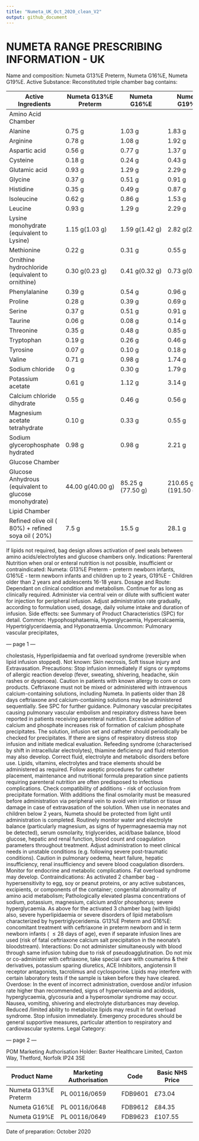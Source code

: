 ```yaml
---
title: "Numeta_UK_Oct_2020_clean_V2"
output: github_document
---
```


# NUMETA RANGE PRESCRIBING INFORMATION - UK

Name and composition: Numeta G13\%E Preterm, Numeta G16\%E, Numeta G19\%E. Active Substance: Reconstituted triple chamber bag contains:

|  Active Ingredients | Numeta G13\%E Preterm | Numeta G16\%E | Numeta G19\%E  |
| --- | --- | --- | --- |
|  Amino Acid Chamber |  |  |   |
|  Alanine | 0.75 g | 1.03 g | 1.83 g  |
|  Arginine | 0.78 g | 1.08 g | 1.92 g  |
|  Aspartic acid | 0.56 g | 0.77 g | 1.37 g  |
|  Cysteine | 0.18 g | 0.24 g | 0.43 g  |
|  Glutamic acid | 0.93 g | 1.29 g | 2.29 g  |
|  Glycine | 0.37 g | 0.51 g | 0.91 g  |
|  Histidine | 0.35 g | 0.49 g | 0.87 g  |
|  Isoleucine | 0.62 g | 0.86 g | 1.53 g  |
|  Leucine | 0.93 g | 1.29 g | 2.29 g  |
|  Lysine monohydrate (equivalent to Lysine) | $1.15 \mathrm{~g}(1.03 \mathrm{~g})$ | $1.59 \mathrm{~g}(1.42 \mathrm{~g})$ | $2.82 \mathrm{~g}(2.51 \mathrm{~g})$  |
|  Methionine | 0.22 g | 0.31 g | 0.55 g  |
|  Ornithine hydrochloride (equivalent to ornithine) | $0.30 \mathrm{~g}(0.23 \mathrm{~g})$ | $0.41 \mathrm{~g}(0.32 \mathrm{~g})$ | $0.73 \mathrm{~g}(0.57 \mathrm{~g})$  |
|  Phenylalanine | 0.39 g | 0.54 g | 0.96 g  |
|  Proline | 0.28 g | 0.39 g | 0.69 g  |
|  Serine | 0.37 g | 0.51 g | 0.91 g  |
|  Taurine | 0.06 g | 0.08 g | 0.14 g  |
|  Threonine | 0.35 g | 0.48 g | 0.85 g  |
|  Tryptophan | 0.19 g | 0.26 g | 0.46 g  |
|  Tyrosine | 0.07 g | 0.10 g | 0.18 g  |
|  Valine | 0.71 g | 0.98 g | 1.74 g  |
|  Sodium chloride | 0 g | 0.30 g | 1.79 g  |
|  Potassium acetate | 0.61 g | 1.12 g | 3.14 g  |
|  Calcium chloride dihydrate | 0.55 g | 0.46 g | 0.56 g  |
|  Magnesium acetate tetrahydrate | 0.10 g | 0.33 g | 0.55 g  |
|  Sodium glycerophosphate hydrated | 0.98 g | 0.98 g | 2.21 g  |
|  Glucose Chamber |  |  |   |
|  Glucose Anhydrous (equivalent to glucose monohydrate) | $44.00 \mathrm{~g}(40.00 \mathrm{~g})$ | $85.25 \mathrm{~g}$ $(77.50 \mathrm{~g})$ | $210.65 \mathrm{~g}$ $(191.50 \mathrm{~g})$  |
|  Lipid Chamber |  |  |   |
|  Refined olive oil ( 80\%) + refined soya oil ( 20\%) | 7.5 g | 15.5 g | 28.1 g  |

If lipids not required, bag design allows activation of peel seals between amino acids/electrolytes and glucose chambers only. Indications: Parenteral Nutrition when oral or enteral nutrition is not possible, insufficient or contraindicated: Numeta: G13\%E Preterm - preterm newborn infants, G16\%E - term newborn infants and children up to 2 years, G19\%E - Children older than 2 years and adolescents 16-18 years. Dosage and Route: Dependant on clinical condition and metabolism. Continue for as long as clinically required. Administer via central vein or dilute with sufficient water for injection for peripheral infusion. Adjust administration rate gradually, according to formulation used, dosage, daily volume intake and duration of infusion. Side effects: see Summary of Product Characteristics (SPC) for detail. Common: Hypophosphataemia, Hyperglycaemia, Hypercalcaemia, Hypertriglyceridaemia, and Hyponatraemia. Uncommon: Pulmonary vascular precipitates,

--- page 1 ---

cholestasis, Hyperlipidaemia and fat overload syndrome (reversible when lipid infusion stopped). Not known: Skin necrosis, Soft tissue injury and Extravasation. Precautions: Stop infusion immediately if signs or symptoms of allergic reaction develop (fever, sweating, shivering, headache, skin rashes or dyspnoea). Caution in patients with known allergy to corn or corn products. Ceftriaxone must not be mixed or administered with intravenous calcium-containing solutions, including Numeta. In patients older than 28 days ceftriaxone and calcium-containing solutions may be administered sequentially. See SPC for further guidance. Pulmonary vascular precipitates causing pulmonary vascular embolism and respiratory distress have been reported in patients receiving parenteral nutrition. Excessive addition of calcium and phosphate increases risk of formation of calcium phosphate precipitates. The solution, infusion set and catheter should periodically be checked for precipitates. If there are signs of respiratory distress stop infusion and initiate medical evaluation. Refeeding syndrome (characterised by shift in intracellular electrolytes), thiamine deficiency and fluid retention may also develop. Correct fluid, electrolyte and metabolic disorders before use. Lipids, vitamins, electrolytes and trace elements should be administered as required. Follow aseptic procedures for catheter placement, maintenance and nutritional formula preparation since patients requiring parenteral nutrition are often predisposed to infectious complications. Check compatibility of additions - risk of occlusion from precipitate formation. With additions the final osmolarity must be measured before administration via peripheral vein to avoid vein irritation or tissue damage in case of extravasation of the solution. When use in neonates and children below 2 years, Numeta should be protected from light until administration is completed. Routinely monitor water and electrolyte balance (particularly magnesium, as signs of hypermagnesaemia may not be detected), serum osmolarity, triglycerides, acid/base balance, blood glucose, hepatic and renal function, blood count and coagulation parameters throughout treatment. Adjust administration to meet clinical needs in unstable conditions (e.g. following severe post-traumatic conditions). Caution in pulmonary oedema, heart failure, hepatic insufficiency, renal insufficiency and severe blood coagulation disorders. Monitor for endocrine and metabolic complications. Fat overload syndrome may develop. Contraindications: As activated 2 chamber bag - hypersensitivity to egg, soy or peanut proteins, or any active substances, excipients, or components of the container; congenital abnormality of amino acid metabolism; Pathologically elevated plasma concentrations of sodium, potassium, magnesium, calcium and/or phosphorus; severe hyperglycaemia. As above for the activated 3 chamber bag (with lipids) also, severe hyperlipidaemia or severe disorders of lipid metabolism characterized by hypertriglyceridemia. G13\%E Preterm and G16\%E: concomitant treatment with ceftriaxone in preterm newborn and in term newborn infants ( $\leq 28$ days of age), even if separate infusion lines are used (risk of fatal ceftriaxone calcium salt precipitation in the neonate's bloodstream). Interactions: Do not administer simultaneously with blood through same infusion tubing due to risk of pseudoagglutination. Do not mix or co-administer with ceftriaxone, take special care with coumarins \& their derivatives, potassium sparing diuretics, ACE Inhibitors, angiotensin II receptor antagonists, tacrolimus and cyclosporine. Lipids may interfere with certain laboratory tests if the sample is taken before they have cleared. Overdose: In the event of incorrect administration, overdose and/or infusion rate higher than recommended, signs of hypervolaemia and acidosis, hyperglycaemia, glycosuria and a hyperosmolar syndrome may occur. Nausea, vomiting, shivering and electrolyte disturbances may develop. Reduced /limited ability to metabolize lipids may result in fat overload syndrome. Stop infusion immediately. Emergency procedures should be general supportive measures, particular attention to respiratory and cardiovascular systems. Legal Category:

--- page 2 ---

POM Marketing Authorisation Holder: Baxter Healthcare Limited, Caxton Way, Thetford, Norfolk IP24 3SE

|  Product Name | Marketing Authorisation | Code | Basic NHS Price  |
| --- | --- | --- | --- |
|  Numeta G13\%E Preterm | PL 00116/0659 | FDB9601 | $£ 73.04$  |
|  Numeta G16\%E | PL 00116/0648 | FDB9612 | $£ 84.35$  |
|  Numeta G19\%E | PL 00116/0649 | FDB9623 | $£ 107.55$  |

Date of preparation: October 2020